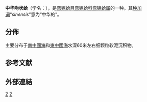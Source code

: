 {{Speciesbox
| genus = Nuculana
| species = sinensis
| authority = [[徐鳳山|Xu]], 1984
}}

'''中华吻状蛤'''（学名：''{{lang|la|Nuculana sinensis}}''），是[[弯锦蛤目|弯锦蛤目]][[弯锦蛤科|弯锦蛤科]][[弯锦蛤属|弯锦蛤属]]的一种{{r|shell_3575|WoRMS_506438}}。其[[种加词|种加词]]“''sinensis''”意为“中华的”。

==分佈==
主要分布于[[南中國海|南中國海]]和[[東中國海|東中國海]]水深60米左右细颗粒软泥沉积物{{r|shell_3575|shelldoc_420090220086_01}}。

== 参考文献 ==
{{reflist|refs=
<ref name="shell_3575">{{cite web
| url=http://shell.sinica.edu.tw/chinese/shellbase_detail.php?science_no=3575
| title=国际贝库：中华吻状蛤|publisher=台湾贝类资料库
| accessdate=2009-08-11}}</ref>
<ref name="shelldoc_420090220086_01">{{shelldoc_420090220086_01}}</ref>
<ref name="WoRMS_506438">{{WoRMS |id=506438 
| last=Huber |first=Markus
| title=''Nuculana sinensis'' Xu, 1984
| date=2012 |access-date=2013-03-09}}</ref>
}}

==外部連結==
{{Taxonbar}}

[[Category:弯锦蛤属|Z]]
[[Category:1984年描述的动物|Z]]


{{Mollusc-stub}}